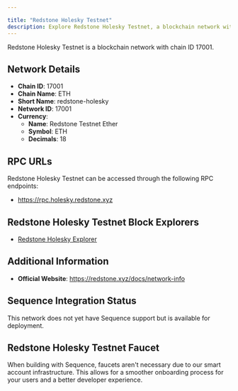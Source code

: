 ```yaml
---

title: "Redstone Holesky Testnet"
description: Explore Redstone Holesky Testnet, a blockchain network with chain ID 17001. Learn about its native currency, Redstone Testnet Ether, and how to interact with the network.
---
```




Redstone Holesky Testnet is a blockchain network with chain ID 17001.

## Network Details

- **Chain ID**: 17001
- **Chain Name**: ETH
- **Short Name**: redstone-holesky
- **Network ID**: 17001
- **Currency**: 
  - **Name**: Redstone Testnet Ether
  - **Symbol**: ETH
  - **Decimals**: 18

## RPC URLs

Redstone Holesky Testnet can be accessed through the following RPC endpoints:

- https://rpc.holesky.redstone.xyz

## Redstone Holesky Testnet Block Explorers

- [Redstone Holesky Explorer](https://explorer.holesky.redstone.xyz)

## Additional Information

- **Official Website**: https://redstone.xyz/docs/network-info

## Sequence Integration Status

This network does not yet have Sequence support but is available for deployment.

## Redstone Holesky Testnet Faucet

When building with Sequence, faucets aren't necessary due to our smart account infrastructure. This allows for a smoother onboarding process for your users and a better developer experience.
